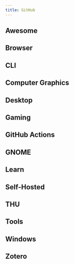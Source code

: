 ```yaml
---
title: GitHub
---
```



## Awesome

<AwesomeList name="Awesome" />

## Browser

<AwesomeList name="Browser" />

## CLI

<AwesomeList name="CLI" />

## Computer Graphics

<AwesomeList name="Computer Graphics" />

## Desktop

<AwesomeList name="Desktop" />

## Gaming

<AwesomeList name="Gaming" />

## GitHub Actions

<AwesomeList name="GitHub Actions" />

## GNOME

<AwesomeList name="GNOME" />

## Learn

<AwesomeList name="Learn" />

## Self-Hosted

<AwesomeList name="Self-Hosted" />

## THU

<AwesomeList name="THU" />

## Tools

<AwesomeList name="Tools" />

## Windows

<AwesomeList name="Windows" />

## Zotero

<AwesomeList name="Zotero" />
